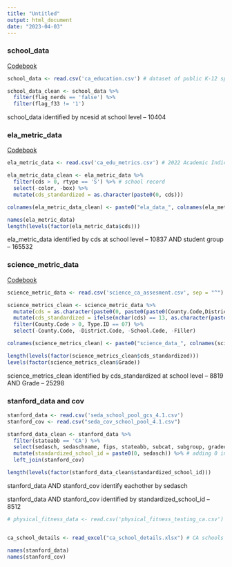 ```yaml
---
title: "Untitled"
output: html_document
date: "2023-04-03"
---
```

### school_data

[Codebook](https://github.com/JeremyHub/STAT-456-Final/blob/8ef6fa6ce28785065f583f4c477c5deb11afd442/final_project_stuff/school_info_docs.pdf)

```r
school_data <- read.csv('ca_education.csv') # dataset of public K-12 spending by school

school_data_clean <- school_data %>%
  filter(flag_nerds == 'false') %>%
  filter(flag_f33 != '1')
```

school_data identified by ncesid at school level -- 10404


### ela_metric_data

[Codebook](https://github.com/JeremyHub/STAT-456-Final/blob/8ef6fa6ce28785065f583f4c477c5deb11afd442/final_project_stuff/ela_docs.pdf)

```r
ela_metric_data <- read.csv('ca_edu_metrics.csv') # 2022 Academic Indicator (English Language Arts/Literacy) Data File

ela_metric_data_clean <- ela_metric_data %>%
  filter(cds > 0, rtype == 'S') %>% # school record
  select(-color, -box) %>%
  mutate(cds_standardized = as.character(paste0(0, cds)))

colnames(ela_metric_data_clean) <- paste0("ela_data_", colnames(ela_metric_data_clean))
```

```r
names(ela_metric_data)
length(levels(factor(ela_metric_data$cds)))
```


ela_metric_data identified by cds at school level -- 10837 AND student group -- 165532


### science_metric_data

[Codebook](https://github.com/JeremyHub/STAT-456-Final/blob/8ef6fa6ce28785065f583f4c477c5deb11afd442/final_project_stuff/science_docs.pdf)

```r
science_metric_data <- read.csv('science_ca_assesment.csv', sep = "^")

science_metrics_clean <- science_metric_data %>%
  mutate(cds = as.character(paste0(0, paste0(paste0(County.Code,District.Code),School.Code)))) %>% # add cds identifier
  mutate(cds_standardized = ifelse(nchar(cds) == 13, as.character(paste0(cds,0)), cds)) %>% # there are school codes missing the last 0, this fixes that to match other cds
  filter(County.Code > 0, Type.ID == 07) %>%
  select(-County.Code, -District.Code, -School.Code, -Filler)

colnames(science_metrics_clean) <- paste0("science_data_", colnames(science_metrics_clean))
```

```r
length(levels(factor(science_metrics_clean$cds_standardized)))
levels(factor(science_metrics_clean$Grade))
```


science_metrics_clean identified by cds_standardized at school level -- 8819 AND Grade -- 25298


### stanford_data and cov

```r
stanford_data <- read.csv('seda_school_pool_gcs_4.1.csv')
stanford_cov <- read.csv("seda_cov_school_pool_4.1.csv")

stanford_data_clean <- stanford_data %>% 
  filter(stateabb == 'CA') %>% 
  select(sedasch, sedaschname, fips, stateabb, subcat, subgroup, gradecenter, gap, contains("avg"), -ends_with("se")) %>%
  mutate(standardized_school_id = paste0(0, sedasch)) %>% # adding 0 in front of school id to match the format of the school dataset
  left_join(stanford_cov)
```

```r
length(levels(factor(stanford_data_clean$standardized_school_id)))
```

stanford_data AND stanford_cov identify eachother by sedasch

stanford_data AND stanford_cov identified by standardized_school_id -- 8512












```r


# physical_fitness_data <- read.csv('physical_fitness_testing_ca.csv')


ca_school_details <- read_excel("ca_school_details.xlsx") # CA schools metadata


```








```r




names(stanford_data)
names(stanford_cov)
```
